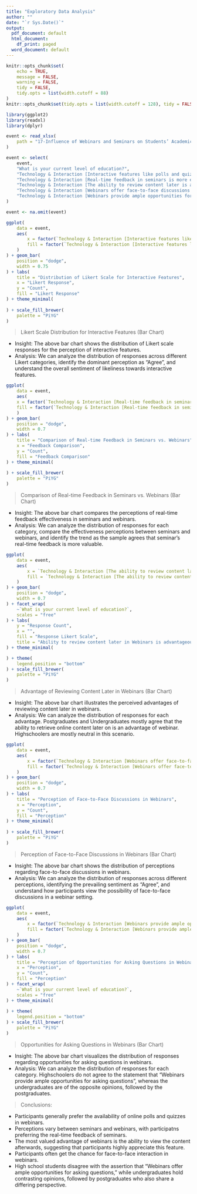 ```yaml
---
title: "Exploratory Data Analysis"
author: ""
date: "`r Sys.Date()`"
output:
  pdf_document: default
  html_document:
    df_print: paged
  word_document: default
---
```


```r
knitr::opts_chunk$set(
	echo = TRUE,
	message = FALSE,
	warning = FALSE,
	tidy = FALSE,
	tidy.opts = list(width.cutoff = 88)
)
knitr::opts_chunk$set(tidy.opts = list(width.cutoff = 128), tidy = FALSE)
```

```r
library(ggplot2)
library(readxl)
library(dplyr)
```

```r
event <- read_xlsx(
    path = "17-Influence of Webinars and Seminars on Students’ Academic Performance.xlsx"
)

event <- select(
    event,
    "What is your current level of education?",
    "Technology & Interaction [Interactive features like polls and quizzes enhance the value of webinars for students.]",
    "Technology & Interaction [Real-time feedback in seminars is more effective than in webinars.]",
    "Technology & Interaction [The ability to review content later is a significant advantage of webinars.]",
    "Technology & Interaction [Webinars offer face-to-face discussions with instructors.]",
    "Technology & Interaction [Webinars provide ample opportunities for students to ask questions.]"
)

event <- na.omit(event)
```

```r
ggplot(
    data = event,
    aes(
        x = factor(`Technology & Interaction [Interactive features like polls and quizzes enhance the value of webinars for students.]`),
        fill = factor(`Technology & Interaction [Interactive features like polls and quizzes enhance the value of webinars for students.]`)
    )
) + geom_bar(
    position = "dodge",
    width = 0.75
) + labs(
    title = "Distribution of Likert Scale for Interactive Features",
    x = "Likert Response",
    y = "Count",
    fill = "Likert Response"
) + theme_minimal(
    
) + scale_fill_brewer(
    palette = "PiYG"
)

```

> Likert Scale Distribution for Interactive Features (Bar Chart)

- Insight: The above bar chart shows the distribution of Likert scale responses for the perception of interactive features.
- Analysis: We can analyze the distribution of responses across different Likert categories, identify the dominant perception as "Agree", and understand the overall sentiment of likeliness towards interactive features.

```r
ggplot(
    data = event,
    aes(
    x = factor(`Technology & Interaction [Real-time feedback in seminars is more effective than in webinars.]`),
    fill = factor(`Technology & Interaction [Real-time feedback in seminars is more effective than in webinars.]`)
    )
) + geom_bar(
    position = "dodge", 
    width = 0.7
) + labs(
    title = "Comparison of Real-time Feedback in Seminars vs. Webinars",
    x = "Feedback Comparison",
    y = "Count",
    fill = "Feedback Comparison"
) + theme_minimal(
    
) + scale_fill_brewer(
    palette = "PiYG"
)
```
> Comparison of Real-time Feedback in Seminars vs. Webinars (Bar Chart)

- Insight: The above bar chart compares the perceptions of real-time feedback effectiveness in seminars and webinars.
- Analysis: We can analyze the distribution of responses for each category, compare the effectiveness perceptions between seminars and webinars, and identify the trend as the sample agrees that seminar's real-time feedback is more valuable.

```r
ggplot(
    data = event,
    aes(
        x = `Technology & Interaction [The ability to review content later is a significant advantage of webinars.]`,
        fill = `Technology & Interaction [The ability to review content later is a significant advantage of webinars.]`
    )
) + geom_bar(
    position = "dodge",
    width = 0.7
) + facet_wrap(
    ~`What is your current level of education?`,
    scales = "free"
) + labs(
    y = "Response Count",
    x = "",
    fill = "Response Likert Scale",
    title = "Ability to review content later in Webinars is advantageous"
) + theme_minimal(

) + theme(
    legend.position = "bottom"
) + scale_fill_brewer(
    palette = "PiYG"
)
```
> Advantage of Reviewing Content Later in Webinars (Bar Chart)

- Insight: The above bar chart illustrates the perceived advantages of reviewing content later in webinars.
- Analysis: We can analyze the distribution of responses for each advantage. Postgraduates and Undergraduates mostly agree that the ability to retrieve online content later on is an advantage of webinar. Highschoolers are mostly neutral in this scenario.

```r
ggplot(
    data = event,
    aes(
        x = factor(`Technology & Interaction [Webinars offer face-to-face discussions with instructors.]`),
        fill = factor(`Technology & Interaction [Webinars offer face-to-face discussions with instructors.]`)
    )
) + geom_bar(
    position = "dodge",
    width = 0.7
) + labs(
    title = "Perception of Face-to-Face Discussions in Webinars",
    x = "Perception",
    y = "Count",
    fill = "Perception"
) + theme_minimal(
    
) + scale_fill_brewer(
    palette = "PiYG"
)

```
> Perception of Face-to-Face Discussions in Webinars (Bar Chart)

- Insight: The above bar chart shows the distribution of perceptions regarding face-to-face discussions in webinars.
- Analysis: We can analyze the distribution of responses across different perceptions, identifying the prevailing sentiment as "Agree", and understand how participants view the possibility of face-to-face discussions in a webinar setting.

```r
ggplot(
    data = event,
    aes(
        x = factor(`Technology & Interaction [Webinars provide ample opportunities for students to ask questions.]`),
        fill = factor(`Technology & Interaction [Webinars provide ample opportunities for students to ask questions.]`)
    )
) + geom_bar(
    position = "dodge",
    width = 0.7
) + labs(
    title = "Perception of Opportunities for Asking Questions in Webinars",
    x = "Perception",
    y = "Count",
    fill = "Perception"
) + facet_wrap(
    ~`What is your current level of education?`,
    scales = "free"
) + theme_minimal(
    
) + theme(
    legend.position = "bottom"
) + scale_fill_brewer(
    palette = "PiYG"
) 
```
> Opportunities for Asking Questions in Webinars (Bar Chart)

- Insight: The above bar chart visualizes the distribution of responses regarding opportunities for asking questions in webinars.
- Analysis: We can analyze the distribution of responses for each category. Highschoolers do not agree to the statement that "Webinars provide ample opportunities for asking questions", whereas the undergraduates are of the opposite opinions, followed by the postgraduates.

> Conclusions:

- Participants generally prefer the availability of online polls and quizzes in webinars.
- Perceptions vary between seminars and webinars, with participatns preferring the real-time feedback of seminars.
- The most valued advantage of webinars is the ability to view the content afterwards, suggesting that participants highly appreciate this feature.
- Participants often get the chance for face-to-face interaction in webinars.
- High school students disagree with the assertion that "Webinars offer ample opportunities for asking questions," while undergraduates hold contrasting opinions, followed by postgraduates who also share a differing perspective.
